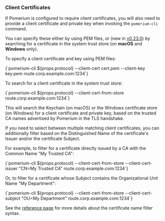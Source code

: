 
### Client Certificates

If Pomerium is configured to require client certificates, you will also need to provide a client certificate and private key when invoking the `pomerium-cli` command.

You can specify these either by using PEM files, or (new in [v0.23.0](https://github.com/pomerium/cli/releases/tag/v0.23.0)) by searching for a certificate in the system trust store (on **macOS** and **Windows** only).

To specify a client certificate and key using PEM files:

<CodeBlock language="bash">
  {`pomerium-cli ${props.protocol} --client-cert cert.pem --client-key key.pem  route.corp.example.com:1234`}
</CodeBlock>

To search for a client certificate in the system trust store:

<CodeBlock language="bash">
  {`pomerium-cli ${props.protocol} --client-cert-from-store route.corp.example.com:1234`}
</CodeBlock>

This will search the Keychain (on macOS) or the Windows certificate store (on Windows) for a client certificate and private key, based on the trusted CA names advertised by Pomerium in the TLS handshake.

If you need to select between multiple matching client certificates, you can additionally filter based on the Distinguished Name of the certificate's Issuer and/or the certificate Subject.

For example, to filter for a certificate directly issued by a CA with the Common Name "My Trusted CA":

<CodeBlock language="bash">
  {`pomerium-cli ${props.protocol} --client-cert-from-store --client-cert-issuer "CN=My Trusted CA" route.corp.example.com:1234`}
</CodeBlock>

Or, to filter for a certificate whose Subject contains the Organizational Unit Name "My Department":

<CodeBlock language="bash">
  {`pomerium-cli ${props.protocol} --client-cert-from-store --client-cert-subject "OU=My Department" route.corp.example.com:1234`}
</CodeBlock>

See the [reference page](/docs/capabilities/non-http#certificate-name-filters) for more details about the certificate name filter syntax.
